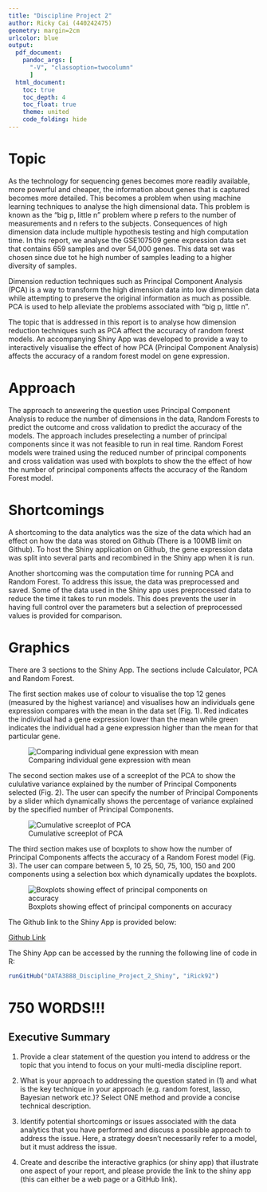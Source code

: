```yaml
---
title: "Discipline Project 2"
author: Ricky Cai (440242475)
geometry: margin=2cm
urlcolor: blue
output:
  pdf_document:
    pandoc_args: [
      "-V", "classoption=twocolumn"
      ]
  html_document:
    toc: true
    toc_depth: 4
    toc_float: true
    theme: united
    code_folding: hide
---
```


# Topic

As the technology for sequencing genes becomes more readily available, more powerful and cheaper, the information about genes that is captured becomes more detailed. This becomes a problem when using machine learning techniques to analyse the high dimensional data. This problem is known as the "big p, little n" problem where p refers to the number of measurements and n refers to the subjects. Consequences of high dimension data include multiple hypothesis testing and high computation time. In this report, we analyse the GSE107509 gene expression data set that contains 659 samples and over 54,000 genes. This data set was chosen since due tot he high number of samples leading to a higher diversity of samples.

Dimension reduction techniques such as Principal Component Analysis (PCA) is a way to transform the high dimension data into low dimension data while attempting to preserve the original information as much as possible. PCA is used to help alleviate the problems associated with "big p, little n".

The topic that is addressed in this report is to analyse how dimension reduction techniques such as PCA affect the accuracy of random forest models. An accompanying Shiny App was developed to provide a way to interactively visualise the effect of how PCA (Principal Component Analysis) affects the accuracy of a random forest model on gene expression. 


# Approach

The approach to answering the question uses Principal Component Analysis to reduce the number of dimensions in the data, Random Forests to predict the outcome and cross validation to predict the accuracy of the models. The approach includes preselecting a number of principal components since it was not feasible to run in real time. Random Forest models were trained using the reduced number of principal components and cross validation was used with boxplots to show the the effect of how the number of principal components affects the accuracy of the Random Forest model.

# Shortcomings

A shortcoming to the data analytics was the size of the data which had an effect on how the data was stored on Github (There is a 100MB limit on Github). To host the Shiny application on Github, the gene expression data was split into several parts and recombined in the Shiny app when it is run. 

Another shortcoming was the computation time for running PCA and Random Forest. To address this issue, the data was preprocessed and saved. Some of the data used in the Shiny app uses preprocessed data to reduce the time it takes to run models. This does prevents the user in having full control over the parameters but a selection of preprocessed values is provided for comparison.


# Graphics

There are 3 sections to the Shiny App. The sections include Calculator, PCA and Random Forest. 

The first section makes use of colour to visualise the top 12 genes (measured by the highest variance) and visualises how an individuals gene expression compares with the mean in the data set (Fig. 1). Red indicates the individual had a gene expression lower than the mean while green indicates the individual had a gene expression higher than the mean for that particular gene.

![Comparing individual gene expression with mean](images/Fig1.png)



The second section makes use of a screeplot of the PCA to show the cululative variance explained by the number of Principal Components selected (Fig. 2). The user can specify the number of Principal Components by a slider which dynamically shows the percentage of variance explained by the specified number of Principal Components.

![Cumulative screeplot of PCA](images/Fig2.png)

The third section makes use of boxplots to show how the number of Principal Components affects the accuracy of a Random Forest model (Fig. 3). The user can compare between 5, 10 25, 50, 75, 100, 150 and 200 components using a selection box which dynamically updates the boxplots.

![Boxplots showing effect of principal components on accuracy](images/Fig3.png)

The Github link to the Shiny App is provided below: 

[Github Link](https://github.com/iRick92/DATA3888_Discipline_Project_2)



The Shiny App can be accessed by the running the following line of code in R:

```r

runGitHub("DATA3888_Discipline_Project_2_Shiny", "iRick92")

```



# 750 WORDS!!!

## Executive Summary

1. Provide a clear statement of the question you intend to address or the topic that you intend to focus on your multi-media discipline report. 


2. What is your approach to addressing the question stated in (1) and what is the key technique in your approach (e.g. random forest, lasso, Bayesian network etc.)? Select ONE method and provide a concise technical description.

3. Identify potential shortcomings or issues associated with the data analytics that you have performed and discuss a possible approach to address the issue. Here, a strategy doesn't necessarily refer to a model, but it must address the issue.


4. Create and describe the interactive graphics (or shiny app) that illustrate one aspect of your report, and please provide the link to the shiny app (this can either be a web page or a GitHub link). 
